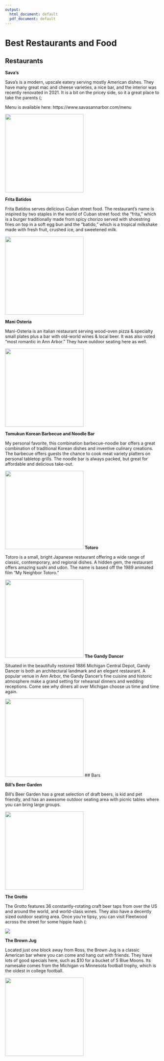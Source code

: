 ```yaml
---
output:
  html_document: default
  pdf_document: default
---
```


# Best Restaurants and Food

## Restaurants

**Sava's**

Sava's is a modern, upscale eatery serving mostly American dishes. They have many great mac and cheese varieties, a nice bar, and the interior was recently renovated in 2021. It is a bit on the pricey side, so it a great place to take the parents (;

Menu is available here: https://www.savasannarbor.com/menu

![](savas.jpg){width=256}


**Frita Batidos**

Frita Batidos serves delicious Cuban street food. The restaurant's name is inspired by two staples in the world of Cuban street food: the "frita," which is a burger traditionally made from spicy chorizo served with shoestring fries on top in a soft egg bun and the "batido," which is a tropical milkshake made with fresh fruit, crushed ice, and sweetened milk.

![](fritabatidos.jpg){width=256}


**Mani Osteria**

Mani-Osteria is an italian restaurant serving wood-oven pizza & specialty small plates plus a bar with old-world wines & local beer. It was also voted "most romantic in Ann Arbor." They have outdoor seating here as well.

![](maniosteria.jpg){width=256}

**Tomukun Korean Barbecue and Noodle Bar**

My personal favorite, this combination barbecue-noodle bar offers a great combination of traditional Korean dishes and inventive culinary creations. The barbecue offers guests the chance to cook meat variety platters on personal tabletop grills. The noodle bar is always packed, but great for affordable and delicious take-out.

![](tomukun.jpg){width=256}
**Totoro**

Totoro is a small, bright Japanese restaurant offering a wide range of classic, contemporary, and regional dishes. A hidden gem, the restaurant offers amazing sushi and udon. The name is based off the 1989 animated film "My Neighbor Totoro."

![](totoro.jpg){width=256}
**The Gandy Dancer**

Situated in the beautifully restored 1886 Michigan Central Depot, Gandy Dancer is both an architectural landmark and an elegant restaurant. A popular venue in Ann Arbor, the Gandy Dancer's fine cuisine and historic atmosphere make a grand setting for rehearsal dinners and wedding receptions. Come see why diners all over Michigan choose us time and time again.

![](gandydancer.jpg){width=256}
## Bars

**Bill's Beer Garden**

Bill's Beer Garden has a great selection of draft beers, is kid and pet friendly, and has an awesome outdoor seating area with picnic tables where you can bring large groups.

![](bills.jpg){width=256}



**The Grotto**

The Grotto features 36 constantly-rotating craft beer taps from over the US and around the world, and world-class wines. They also have a decently sized outdoor seating area. Once you're tipsy, you can visit Fleetwood across the street for some hippie hash (:

![](grotto.jpg)

**The Brown Jug**

Located just one block away from Ross, the Brown Jug is a classic American bar where you can come and hang out with friends. They have lots of good specials here, such as $10 for a bucket of 5 Blue Moons. Its namesake comes from the Michigan vs Minnesota football trophy, which is the oldest in college football.

![](brownjug.webp){width=256}

